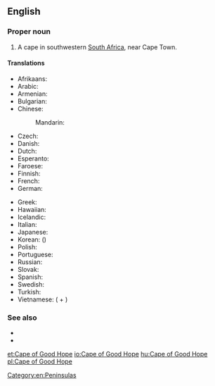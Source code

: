 ==English==
{{wikipedia}}

===Proper noun===
{{en-proper noun|head=[[cape|Cape]] [[of]] [[good|Good]] [[hope|Hope]]}}

# A cape in southwestern [[South Africa]], near Cape Town.

====Translations====
{{trans-top|a cape in southwestern South Africa}}
* Afrikaans: {{t|af|Kaap die Goeie Hoop}}
* Arabic: {{t|ar|رَأْس اَلرَّجَاء اَلصَّالِح|m}}
* Armenian: {{t|hy|Բարեհուսո հրվանդան}}
* Bulgarian: {{t|bg|нос Добра Надежда|m|tr=nos Dóbra Nadéžda|sc=Cyrl}}
* Chinese:
*: Mandarin: {{t+|cmn|好望角|tr=Hǎowàngjiǎo|sc=Hani}}
* Czech: {{t|cs|mys Dobré naděje|m}}
* Danish: {{t|da|Kap Det Gode Håb|c}}
* Dutch: {{t+|nl|Kaap de Goede Hoop}}
* Esperanto: {{t|eo|Kabo de Bona Espero}}
* Faroese: {{t|fo|Góðvónarhøvdi|m}}
* Finnish: {{t|fi|Hyväntoivonniemi}}
* French: {{t+|fr|cap de Bonne-Espérance|m}}
* German: {{t|de|Kap der Guten Hoffnung|n}}
{{trans-mid}}
* Greek: {{t|el|Ακρωτήριο της Καλής Ελπίδος}}
* Hawaiian: {{t|haw|Lae-Manaʻolana}}
* Icelandic: {{t|is|Góðrarvonarhöfði|m}}
* Italian: {{t|it|Capo di Buona Speranza|m}}
* Japanese: {{t|ja|喜望峰|tr=きぼうほう, Kibōhō|sc=Jpan}}
* Korean: {{t|ko|희망봉|tr=Huimangbong|sc=Kore}} ({{t|ko|喜望峯|sc=Kore}})
* Polish: {{t+|pl|Przylądek Dobrej Nadziei|m}}
* Portuguese: {{t|pt|Cabo da Boa Esperança|m}}
* Russian: {{t|ru|мыс До́брой Наде́жды|m}}
* Slovak: {{t|sk|mys Dobrej nádeje|m}}
* Spanish: {{t|es|cabo de Buena Esperanza|m}}
* Swedish: {{t|sv|Godahoppsudden}}
* Turkish: {{t|tr|Ümit Burnu}}
* Vietnamese: {{t|vi|mũi Hảo Vọng}} ({{t+|vi|mũi}} + {{t|vi|好望}})
{{trans-bottom}}

===See also===
* {{l|en|Cape Province}}
* {{l|en|Cape Town}}

[[Category:en:Peninsulas]]

[[et:Cape of Good Hope]]
[[io:Cape of Good Hope]]
[[hu:Cape of Good Hope]]
[[pl:Cape of Good Hope]]